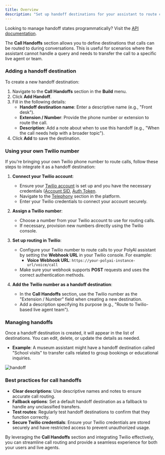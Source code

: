 ```yaml
---
title: Overview
description: "Set up handoff destinations for your assistant to route calls during conversations."
---
```


<Tip> Looking to manage handoff states programmatically? Visit the [API documentation](/api-reference/conversations/handoff-states).</Tip>

The **Call Handoffs** section allows you to define destinations that calls can be routed to during conversations. This
is useful for scenarios where the assistant cannot handle a query and needs to transfer the call to a specific live agent or team.

### Adding a handoff destination

To create a new handoff destination:

1. Navigate to the **Call Handoffs** section in the **Build** menu.
2. Click **Add Handoff**.
3. Fill in the following details:
   - **Handoff destination name**: Enter a descriptive name (e.g., "Front desk").
   - **Extension / Number**: Provide the phone number or extension to route the call.
   - **Description**: Add a note about when to use this handoff (e.g., "When the call needs help with a broader topic").
4. Click **Add** to save the destination.

### Using your own Twilio number

If you're bringing your own Twilio phone number to route calls, follow these steps to integrate it as a handoff destination:

1. **Connect your Twilio account**:
   - Ensure your [Twilio account](https://www.twilio.com/login) is set up and you have the necessary credentials ([Account SID](https://help.twilio.com/articles/14726256820123-What-is-a-Twilio-Account-SID-and-where-can-I-find-it-), [Auth Token](https://www.twilio.com/docs/iam/api/authtoken).
   - Navigate to the [Telephony](/telephony/introduction) section in the platform.
   - Enter your Twilio credentials to connect your account securely.

2. **Assign a Twilio number**:
   - Choose a number from your Twilio account to use for routing calls.
   - If necessary, provision new numbers directly using the Twilio console.

3. **Set up routing in Twilio**:
   - Configure your Twilio number to route calls to your PolyAI assistant by setting the **Webhook URL** in your Twilio console. For example:
     - **Voice Webhook URL**: `https://your-polyai-instance-url/voice/call`
   - Make sure your webhook supports **POST** requests and uses the correct authentication methods.

4. **Add the Twilio number as a handoff destination**:
   - In the **Call Handoffs** section, use the Twilio number as the "Extension / Number" field when creating a new destination.
   - Add a description specifying its purpose (e.g., "Route to Twilio-based live agent team").

### Managing handoffs

Once a handoff destination is created, it will appear in the list of destinations. You can edit, delete, or update the details as needed.

- **Example**: A museum assistant might have a handoff destination called "School visits" to transfer calls related to group bookings or educational inquiries.

![handoff](/images/handoff-1.png)

### Best practices for call handoffs

- **Clear descriptions**: Use descriptive names and notes to ensure accurate call routing.
- **Fallback options**: Set a default handoff destination as a fallback to handle any unclassified transfers.
- **Test routes**: Regularly test handoff destinations to confirm that they function correctly.
- **Secure Twilio credentials**: Ensure your Twilio credentials are stored securely and have restricted access to prevent unauthorized usage.

By leveraging the **Call Handoffs** section and integrating Twilio effectively, you can streamline call routing and provide a seamless experience for both your users and live agents.